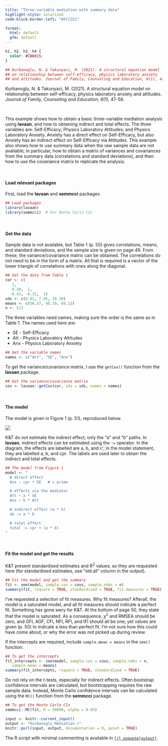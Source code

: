 ```yaml
---
title: "Three-variable mediation with summary data"
highlight-style: solarized
code-block-border-left: "#FCC251"

format: 
  html: default
  gfm: default
---
```


```css
h1, h2, h3, h4 {
  color: #CB6015;
}
```

```r


## Kurbanoglu, N. & Takunyaci, M. (2021). A structural equation model 
## on relationship between self-efficacy, physics laboratory anxiety
## and attitudes. Journal of Family, Counseling and Education, 6(1), 47-56.
```

Kurbanoglu, N. & Takunyaci, M. (2021). A structural equation model on relationship between self-efficacy, physics laboratory anxiety and attitudes. *Journal of Family, Counseling and Education*, *6*(1), 47-56.

<br /> 

This example shows how to obtain a basic three-variable mediation analysis using **lavaan**, and how to obtaining indirect and total effects. The three variables are: Self-Efficacy; Physics Laboratory Attitudes; and Physics Laboratory Anxiety. Anxiety has a direct effect on Self-Efficacy, but also Anxiety has an indirect effect on Self-Efficacy via Attitudes. This example also shows how to use summary data when the raw sample data are not available; in particular, how to obtain a matrix of variances and covariances from the summary data (correlations and standard deviations), and then how to use the covariance matrix to replicate the analysis. 

<br />

#### Load relevant packages

First, load the **lavaan** and **semmcci** packages.

```r

## Load packages
library(lavaan)
library(semmcci)  # For Monte Carlo CIs
```

<br />

#### Get the data

Sample data is not available, but Table 1 (p. 50) gives correlations, means, and standard deviations, and the sample size is given on page 49. From these, the variance/covariance matrix can be obtained. The correlations do not need to be in the form of a matrix. All that is required is a vector of the lower triangle of correlations with ones along the diagonal. 

```r

## Get the data from Table 1
cor <- c(
   1,
   0.30,  1,
  -0.42, -0.32,  1)
sds <- c(8.81, 7.95, 18.30)
means <- c(56.57, 40.39, 68.22)
n <- 513
```

The three variables need names, making sure the order is the same as in Table 1. The names used here are:  

* SE - Self-Efficacy  
* Att - Physics Laboratory Attitudes  
* Anx - Physics Laboratory Anxiety  

```r

## Get the variable names
names <- c("Att", "SE", "Anx")
```

To get the variance/covariance matrix, I use the `getCov()` function from the **lavaan** package.

```r

## Get the variance/covariance matrix
cov <- lavaan::getCov(cor, sds = sds, names = names)
```

<br />

#### The model

The model is given in Figure 1 (p. 51), reproduced below.

![](images/Mediation.svg){fig-align="left"}

K&T do not estimate the indirect effect; only the "a" and "b" paths. In **lavaan**, indirect effects can be estimated using the `:=` operator. In the diagram, the effects are labelled are a, b, and c$'$; in the model statement, they are labelled a, b, and cpr. The labels are used later to obtain the indirect and total effects.

```r

## The model from Figure 1
model <- "
  # direct effect
  Anx ~ cpr * SE   # c prime

  # effects via the mediator
  Att ~ a * SE
  Anx ~ b * Att

  # indirect effect (a * b)
  ab := a * b

  # total effect
  total := cpr + (a * b)
"
```

<br />

#### Fit the model and get the results

K&T present standardised estimates and R^2^ values; so they are requested here (for standardised estimates, see "std.all" column in the output).

```r

## Fit the model and get the summary
fit <- sem(model, sample.cov = covs, sample.nobs = n)
summary(fit, rsquare = TRUE, standardized = TRUE, fit.measures = TRUE)
```

I've requested a selection of fit measures. Why fit measures? Afterall, the model is a saturated model, and all fit measures should indicate a perfect fit. Something has gone awry for K&T. At the bottom of page 50, they state that the model is saturated. As a consequence, $\chi$^2^ and RMSEA should be zero, and GFI, AGF, CFI, NFI, RFI, and IFI should all be one; yet values are given (p. 50) to indicate a less than perfect fit. I'm not sure how this could have come about, or why the error was not picked up during review. 

If the intercepts are required, include `sample.mean = means` in the `sem()` function.

```r

## To get the intercepts
fit_intercepts <- sem(model, sample.cov = covs, sample.nobs = n, 
   sample.mean = means)
summary(fit_intercepts, rsquare = TRUE, standardized = TRUE)
```

Do not rely on the t-tests, especially for indirect effects. Often bootstrap confidence intervals are calculated, but bootstrapping requires the raw sample data.  Instead, Monte Carlo confidence intervals can be calculated using the `MC()` function from the **semmcci** package.

```r

## To get the Monte Carlo CIs
semmcci::MC(fit, R = 50000, alpha = 0.05)
```

```r
input <- knitr::current_input()
output <- "Kurbanoglu_Mediation.r"
knitr::purl(input, output, documentation = 0, quiet = TRUE)
```

The R script with minimal commenting is available in [`{r} noquote(output)`](`{r} noquote(output)`). 


